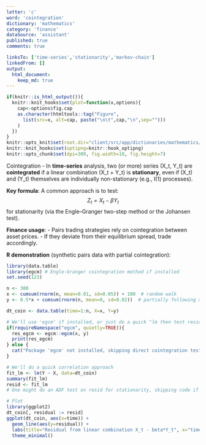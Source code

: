 ```yaml
---
letter: 'c'
word: 'cointegration'
dictionary: 'mathematics'
category: 'finance'
dataSource: 'assistant'
published: true
comments: true

linksTo: ['time-series','stationarity','markov-chain']
linkedFrom: []
output:
  html_document:
    keep_md: true
---
```


```r
if(knitr::is_html_output()){
  knitr::knit_hooks$set(plot=function(x,options){
    cap<-options$fig.cap
    as.character(htmltools::tag("Figure",
      list(src=x, alt=cap, paste("\n\t",cap,"\n",sep="")))
    )
  })
}
knitr::opts_knit$set(root.dir="client/src/app/dictionaries/mathematics/definitions")
knitr::knit_hooks$set(optipng=knitr::hook_optipng)
knitr::opts_chunk$set(dpi=300, fig.width=10, fig.height=7)
```

<a id="cointegration">Cointegration</a> - In **time-series** analysis, two (or more) series \(X_t, Y_t\) are **cointegrated** if a linear combination \(\alpha X_t + \beta Y_t\) is **stationary**, even if \(X_t\) and \(Y_t\) themselves are individually non-stationary (e.g., I(1) processes).

**Key formula**:
A common approach is to test:
$$
Z_t = X_t - \beta Y_t
$$
for stationarity (via the Engle–Granger two-step method or the Johansen test).

**Finance usage**:
- Pairs trading strategies rely on cointegration between asset prices.
- If they deviate from their equilibrium spread, trade accordingly.

**R demonstration** (synthetic pairs data with partial cointegration):

```r
library(data.table)
library(egcm) # Engle-Granger cointegration method if installed
set.seed(123)

n <- 300
x <- cumsum(rnorm(n, mean=0.01, sd=0.05)) + 100  # random walk
y <- 0.5*x + cumsum(rnorm(n, mean=0, sd=0.02))  # partially following x + noise

dt_coin <- data.table(time=1:n, X=x, Y=y)

# We'll use 'egcm' if installed, or just do a quick "lm then test residual" approach
if(requireNamespace("egcm", quietly=TRUE)){
  res_egcm <- egcm::egcm(x, y)
  print(res_egcm)
} else {
  cat("Package 'egcm' not installed, skipping direct cointegration test.\n")
}

# We'll do a quick correlation approach
fit_lm <- lm(Y ~ X, data=dt_coin)
summary(fit_lm)
resid <- fit_lm
# One might do an ADF test on resid for stationarity, skipping code if package not installed

# Plot
library(ggplot2)
dt_coin[, residual := resid]
ggplot(dt_coin, aes(x=time)) +
  geom_line(aes(y=residual)) +
  labs(title="Residual from linear combination X_t - beta*Y_t", x="time", y="residual") +
  theme_minimal()
```

